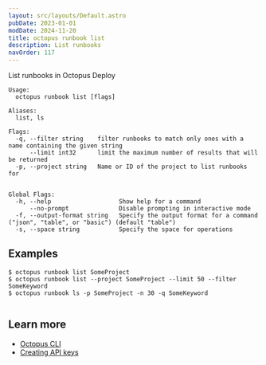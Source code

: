 ```yaml
---
layout: src/layouts/Default.astro
pubDate: 2023-01-01
modDate: 2024-11-20
title: octopus runbook list
description: List runbooks
navOrder: 117
---
```


List runbooks in Octopus Deploy

```
Usage:
  octopus runbook list [flags]

Aliases:
  list, ls

Flags:
  -q, --filter string    filter runbooks to match only ones with a name containing the given string
      --limit int32      limit the maximum number of results that will be returned
  -p, --project string   Name or ID of the project to list runbooks for


Global Flags:
  -h, --help                   Show help for a command
      --no-prompt              Disable prompting in interactive mode
  -f, --output-format string   Specify the output format for a command ("json", "table", or "basic") (default "table")
  -s, --space string           Specify the space for operations

```

## Examples

<SamplesInstance />

```
$ octopus runbook list SomeProject
$ octopus runbook list --project SomeProject --limit 50 --filter SomeKeyword
$ octopus runbook ls -p SomeProject -n 30 -q SomeKeyword


```

## Learn more

- [Octopus CLI](/docs/octopus-rest-api/cli)
- [Creating API keys](/docs/octopus-rest-api/how-to-create-an-api-key)